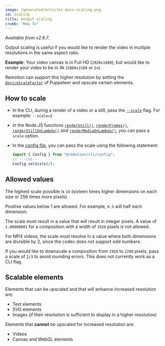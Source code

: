 ```yaml
---
image: /generated/articles-docs-scaling.png
id: scaling
title: Output scaling
crumb: "How To"
---
```


_Available from v2.6.7._

Output scaling is useful if you would like to render the video in multiple resolutions in the same aspect ratio.

**Example**: Your video canvas is in Full HD (`1920x1080`), but would like to render your video to be in 4k (`3860x2160` or `2x`).

Remotion can support this higher resolution by setting the [`deviceScaleFactor`](https://puppeteer.github.io/puppeteer/docs/puppeteer.viewport.devicescalefactor) of Puppeteer and upscale certain elements.

## How to scale

- In the CLI, during a render of a video or a still, pass the [`--scale`](/docs/cli/render#--scale) flag. For example: `--scale=2`

- In the Node.JS functions [`renderStill()`](/docs/renderer/render-still#scale), [`renderFrames()`](/docs/renderer/render-frames#scale), [`renderStillOnLambda()`](/docs/lambda/renderstillonlambda) and [`renderMediaOnLambda()`](/docs/lambda/rendermediaonlambda), you can pass a `scale` option.

- In the [config file](/docs/config), you can pass the scale using the following statement:

  ```ts twoslash
  import { Config } from "@remotion/cli/config";
  // ---cut---
  Config.setScale(2);
  ```

## Allowed values

The highest scale possible is `16` (sixteen times higher dimensions on each size or 256 times more pixels).

Positive values below 1 are allowed. For example, `0.5` will half each dimension.

The scale must result in a value that will result in integer pixels. A value of `1.00000001` for a composition with a width of `1920` pixels is not allowed.

For MP4 videos, the scale must resolve in a value where both dimensions are divisible by 2, since the codec does not support odd numbers.

If you would like to downscale a composition from `1920` to `1280` pixels, pass a scale of `2/3` to avoid rounding errors. This does not currently work as a CLI flag.

## Scalable elements

Elements that can be upscaled and that will enhance increased resolution are:

- Text elements
- SVG elements
- Images (if their resolution is sufficient to display in a higher resolution)

Elements that **cannot** be upscaled for increased resolution are:

- Videos
- Canvas and WebGL elements

